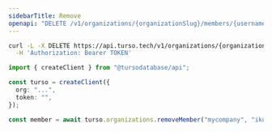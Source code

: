 ```yaml
---
sidebarTitle: Remove
openapi: "DELETE /v1/organizations/{organizationSlug}/members/{username}"
---
```


<RequestExample>

```bash cURL
curl -L -X DELETE https://api.turso.tech/v1/organizations/{organizationSlug}/members/{username} \
  -H 'Authorization: Bearer TOKEN'
```

```ts Node.js
import { createClient } from "@tursodatabase/api";

const turso = createClient({
  org: "...",
  token: "",
});

const member = await turso.organizations.removeMember("mycompany", "iku");
```

</RequestExample>
